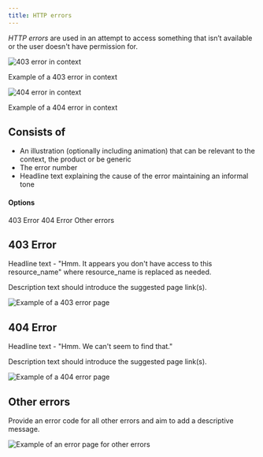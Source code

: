 ```yaml
---
title: HTTP errors
---
```


<PageDescription>

  _HTTP errors_ are used in an attempt to access something that isn’t available or the user doesn't have permission for.

</PageDescription>

![403 error in context](images/403.png)
<Caption>Example of a 403 error in context</Caption>

![404 error in context](images/404.png)
<Caption>Example of a 404 error in context</Caption>


## Consists of

- An illustration (optionally including animation) that can be relevant to the context, the product or be generic
- The error number
- Headline text explaining the cause of the error maintaining an informal tone

#### Options

<AnchorLinks>
  <AnchorLink>403 Error</AnchorLink>
  <AnchorLink>404 Error</AnchorLink>
  <AnchorLink>Other errors</AnchorLink>
</AnchorLinks>

## 403 Error

Headline text - "Hmm. It appears you don't have access to this resource_name" where resource_name is replaced as needed.

Description text should introduce the suggested page link(s).   

<Row>
 <Column colLg={8}>

![Example of a 403 error page](images/1.png)

 </Column>
</Row>

## 404 Error

Headline text - "Hmm. We can't seem to find that."

Description text should introduce the suggested page link(s).   

<Row>
 <Column colLg={8}>

![Example of a 404 error page](images/2.png)

 </Column>
</Row>

## Other errors

Provide an error code for all other errors and aim to add a descriptive message.

<Row>
 <Column colLg={8}>

![Example of an error page for other errors](images/3.png)

 </Column>
</Row>
